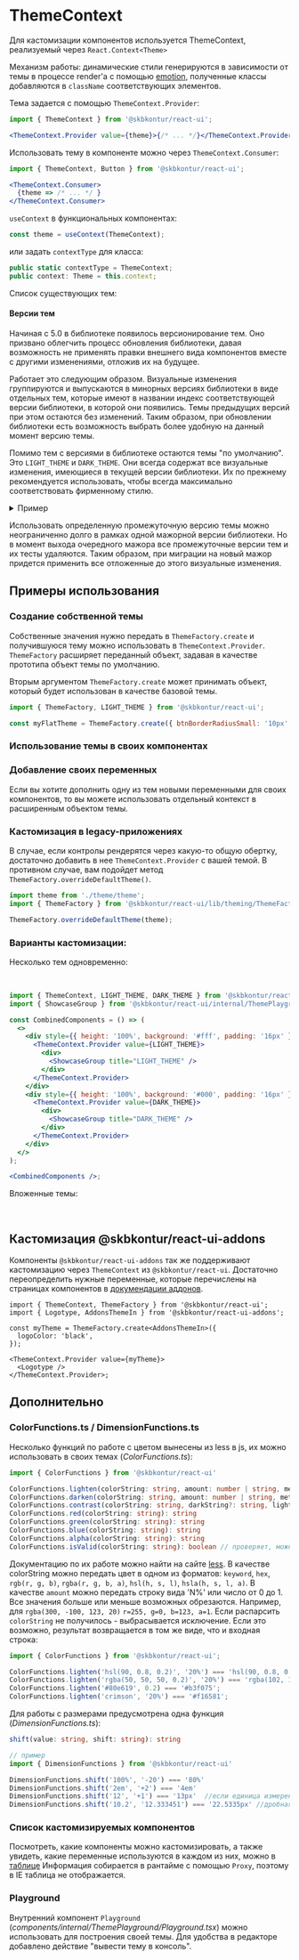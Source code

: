 


<Meta of={ThemeStories} />

# ThemeContext

Для кастомизации компонентов используется ThemeContext, реализуемый через `React.Context<Theme>`

Механизм работы: динамические стили генерируются в зависимости от темы в процессе render'а с помощью <a href="https://www.npmjs.com/package/emotion" target="_blank">emotion</a>, полученные классы добавляются в `className` соответствующих элементов.

Тема задается с помощью `ThemeContext.Provider`:

```jsx static
import { ThemeContext } from '@skbkontur/react-ui';

<ThemeContext.Provider value={theme}>{/* ... */}</ThemeContext.Provider>;
```

Использовать тему в компоненте можно через `ThemeContext.Consumer`:

```jsx static
import { ThemeContext, Button } from '@skbkontur/react-ui';

<ThemeContext.Consumer>
  {theme => /* ... */ }
</ThemeContext.Consumer>
```

`useContext` в функциональных компонентах:

```typescript static
const theme = useContext(ThemeContext);
```

или задать `contextType` для класса:

```typescript static
public static contextType = ThemeContext;
public context: Theme = this.context;
```

Список существующих тем:

<Story of={ThemeStories.ThemesList} />

#### Версии тем

Начиная с 5.0 в библиотеке появилось версионирование тем. Оно призвано облегчить процесс обновления библиотеки, давая возможность не применять правки внешнего вида компонентов вместе с другими изменениями, отложив их на будущее.

Работает это следующим образом. Визуальные изменения группируются и выпускаются в минорных версиях библиотеки в виде отдельных тем, которые имеют в названии индекс соответствующей версии библиотеки, в которой они появились. Темы предыдущих версий при этом остаются без изменений. Таким образом, при обновлении библиотеки есть возможность выбрать более удобную на данный момент версию темы.

Помимо тем с версиями в библиотеке остаются темы "по умолчанию". Это `LIGHT_THEME` и `DARK_THEME`. Они всегда содержат все визуальные изменения, имеющиеся в текущей версии библиотеки. Их по прежнему рекомендуется использовать, чтобы всегда максимально соответствовать фирменному стилю.

<details>
<summary>Пример</summary>

Представим, что текущая версия библиотеки пользователя: `5.5.0`. Он решает обновить библиотеку до `5.10.0`, в которой есть визуальные изменения по сравнению с его текущей темой, но которые он пока не хочет применять. При этом, он не пользовался версионированием тем до этого момента, используя просто `LIGHT_THEME`. В версии `5.10.0` набор тем может выглядеть примерно так:

- LIGHT_THEME
- LIGHT_THEME_5_0
- LIGHT_THEME_5_4
- LIGHT_THEME_5_8
- LIGHT_THEME_5_10

Чтобы исключить все визуальные изменения, которых у пользователя нет на момент обновления, ему следует выбрать версию темы, наиболее близкую, но не превышающую ту, что он использовал до обновления. Т.е. на момент использования им версии `5.5.0` и дефолтной `LIGHT_THEME` внутри нее, он по факту использует `LIGHT_THEME_5_4`. И ему следует переключиться именно на нее, чтобы отложить применение визуальных изменений после обновления на `5.10.0`.

```
import { ThemeContext } from '@skbkontur/react-ui/lib/theming/ThemeContext';
import { LIGHT_THEME_5_4 } from '@skbkontur/react-ui/lib/theming/themes/LightTheme';

<ThemeContext.Provider value={LIGHT_THEME_5_4}>
  <App />
</ThemeContext.Provider>
```

</details>

Использовать определенную промежуточную версию темы можно неограниченно долго в рамках одной мажорной версии библиотеки. Но в момент выхода очередного мажора все промежуточные версии тем и их тесты удаляются. Таким образом, при миграции на новый мажор придется применить все отложенные до этого визуальные изменения.

## Примеры использования

### Создание собственной темы

Собственные значения нужно передать в `ThemeFactory.create` и получившуюся тему можно использовать в `ThemeContext.Provider`. `ThemeFactory` расширяет переданный объект, задавая в качестве прототипа объект темы по умолчанию.

<Story of={ThemeStories.Example1} />

Вторым аргументом `ThemeFactory.create` может принимать объект, который будет использован в качестве базовой темы.

```jsx static
import { ThemeFactory, LIGHT_THEME } from '@skbkontur/react-ui';

const myFlatTheme = ThemeFactory.create({ btnBorderRadiusSmall: '10px' }, LIGHT_THEME);
```

### Использование темы в своих компонентах

<Story of={ThemeStories.Example2} />

### Добавление своих переменных

Если вы хотите дополнить одну из тем новыми переменными для своих компонентов, то вы можете использовать отдельный контекст в расширенным объектом темы.

<Story of={ThemeStories.Example3} />

### Кастомизация в legacy-приложениях

В случае, если контролы рендерятся через какую-то общую обертку, достаточно добавить в нее `ThemeContext.Provider` с вашей темой. В противном случае, вам подойдет метод `ThemeFactory.overrideDefaultTheme()`.

```typescript static
import theme from './theme/theme';
import { ThemeFactory } from '@skbkontur/react-ui/lib/theming/ThemeFactory';

ThemeFactory.overrideDefaultTheme(theme);
```

### Варианты кастомизации:

Несколько тем одновременно:

<br />

```jsx harmony
import { ThemeContext, LIGHT_THEME, DARK_THEME } from '@skbkontur/react-ui';
import { ShowcaseGroup } from '@skbkontur/react-ui/internal/ThemePlayground/ShowcaseGroup';

const CombinedComponents = () => (
  <>
    <div style={{ height: '100%', background: '#fff', padding: '16px' }}>
      <ThemeContext.Provider value={LIGHT_THEME}>
        <div>
          <ShowcaseGroup title="LIGHT_THEME" />
        </div>
      </ThemeContext.Provider>
    </div>
    <div style={{ height: '100%', background: '#000', padding: '16px' }}>
      <ThemeContext.Provider value={DARK_THEME}>
        <div>
          <ShowcaseGroup title="DARK_THEME" />
        </div>
      </ThemeContext.Provider>
    </div>
  </>
);

<CombinedComponents />;
```

Вложенные темы:

<br />

<Story of={ThemeStories.Example5} />

## Кастомизация @skbkontur/react-ui-addons

Компоненты `@skbkontur/react-ui-addons` так же поддерживают кастомизацию через `ThemeContext` из `@skbkontur/react-ui`. Достаточно переопределить нужные переменные, которые перечислены на страницах компонентов в [докумендации аддонов](https://ui.gitlab-pages.kontur.host/docs/#/react-ui-addons).

```tsx static
import { ThemeContext, ThemeFactory } from '@skbkontur/react-ui';
import { Logotype, AddonsThemeIn } from '@skbkontur/react-ui-addons';

const myTheme = ThemeFactory.create<AddonsThemeIn>({
  logoColor: 'black',
});

<ThemeContext.Provider value={myTheme}>
  <Logotype />
</ThemeContext.Provider>;
```

## Дополнительно

### ColorFunctions.ts / DimensionFunctions.ts

Несколько функций по работе с цветом вынесены из less в js, их можно использовать в своих темах (_ColorFunctions.ts_):

```typescript static
import { ColorFunctions } from '@skbkontur/react-ui'

ColorFunctions.lighten(colorString: string, amount: number | string, method?: 'absolute' | 'relative'): string
ColorFunctions.darken(colorString: string, amount: number | string, method?: 'absolute' | 'relative'): string
ColorFunctions.contrast(colorString: string, darkString?: string, lightString?: string, threshold: number = 0.43): string
ColorFunctions.red(colorString: string): string
ColorFunctions.green(colorString: string): string
ColorFunctions.blue(colorString: string): string
ColorFunctions.alpha(colorString: string): string
ColorFunctions.isValid(colorString: string): boolean // проверяет, можно ли распарсить строку в цвет
```

Документацию по их работе можно найти на сайте [less](http://lesscss.org/functions/#color-operations).
В качестве colorString можно передать цвет в одном из форматов: `keyword`, `hex`, `rgb(r, g, b)`, `rgba(r, g, b, a)`, `hsl(h, s, l)`, `hsla(h, s, l, a)`.
В качестве `amount` можно передать строку вида 'N%' или число от 0 до 1.
Все значения больше или меньше возможных обрезаются. Например, для `rgba(300, -100, 123, 20)` `r=255, g=0, b=123, a=1`.
Если распарсить `colorString` не получилось - выбрасывается исключение.
Если это возможно, результат возвращается в том же виде, что и входная строка:

```typescript static
import { ColorFunctions } from '@skbkontur/react-ui';

ColorFunctions.lighten('hsl(90, 0.8, 0.2)', '20%') === 'hsl(90, 0.8, 0.4)';
ColorFunctions.lighten('rgba(50, 50, 50, 0.2)', '20%') === 'rgba(102, 102, 102, 0.2)';
ColorFunctions.lighten('#80e619', 0.2) === '#b3f075';
ColorFunctions.lighten('crimson', '20%') === '#f16581';
```

Для работы с размерами предусмотрена одна функция (_DimensionFunctions.ts_):

```typescript static
shift(value: string, shift: string): string

// пример
import { DimensionFunctions } from '@skbkontur/react-ui'

DimensionFunctions.shift('100%', '-20') === '80%'
DimensionFunctions.shift('2em', '+2') === '4em'
DimensionFunctions.shift('12', '+1') === '13px'  //если единица измерения не указана - используется px
DimensionFunctions.shift('10.2', '12.333451') === '22.5335px' //дробная часть округляется до 4 знаков
```

### Список кастомизируемых компонентов

Посмотреть, какие компоненты можно кастомизировать, а также увидеть, какие переменные используются в каждом из них, можно в [таблице](https://tech.skbkontur.ru/react-ui/#/Customization/ThemeShowcase)
Информация собирается в рантайме с помощью `Proxy`, поэтому в IE таблица не отображается.

### Playground

Внутренний компонент `Playground` (_components/internal/ThemePlayground/Playground.tsx_) можно использовать для построения своей темы.
Для удобства в редакторе добавлено действие "вывести тему в консоль".
